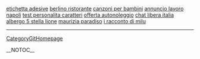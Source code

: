 <a href= http://etichetta-adesive.c333.info >etichetta adesive</a>   <a href= http://berlino-ristorante.2bbb.info >berlino ristorante</a>   <a href= http://canzoni-per-bambini.2bbb.info >canzoni per bambini</a>   <a href= http://annuncio-lavoro-napoli.greenglod.info >annuncio lavoro napoli</a>   <a href= http://test-personalita-caratteri.c333.info >test personalita caratteri</a>   <a href= http://offerta-autonoleggio.glodgreen.info >offerta autonoleggio</a>   <a href= http://chat-libera-italia.glodgreen.info >chat libera italia</a>   <a href= http://albergo-5-stella-lione.2bbb.info >albergo 5 stella lione</a>   <a href= http://maurizia-paradiso.greenglod.info >maurizia paradiso</a>   <a href= http://i-racconto-di-milu.2bbb.info >i racconto di milu</a>
----
[[CategoryGitHomepage]]

__NOTOC__